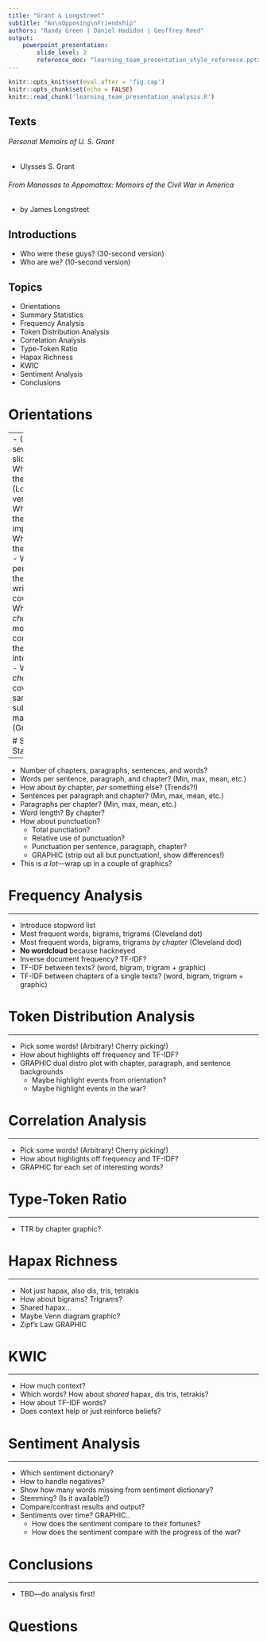 ```yaml
---
title: "Grant & Longstreet"
subtitle: "An\nOpposing\nFriendship"
authors: "Randy Green | Daniel Hadidon | Geoffrey Reed"
output:
    powerpoint_presentation:
        slide_level: 2
        reference_doc: "learning_team_presentation_style_reference.pptx"
---
```



```r
knitr::opts_knit$set(eval.after = 'fig.cap')
knitr::opts_chunk$set(echo = FALSE)
knitr::read_chunk('learning_team_presentation_analysis.R')
```

## Texts

###### *Personal Memoirs of U. S. Grant*

- Ulysses S. Grant

###### *From Manassas to Appomattox: Memoirs of the Civil War in America*

- by James Longstreet


## Introductions

- Who were these guys? (30-second version)
- Who are we? (10-second version)


## Topics

- Orientations
- Summary Statistics
- Frequency Analysis
- Token Distribution Analysis
- Correlation Analysis
- Type-Token Ratio
- Hapax Richness
- KWIC
- Sentiment Analysis
- Conclusions


# Orientations


---
- (Can be several slides)
- Who were these men? (Longer version!)
- Why were they important?
- When did they meet?
- What time period do their writings cover?
- What *chapters* most concern their interactions?
- Which *chapters* cover the same subject matter? (Graphic?)


# Summary Statistics


---

- Number of chapters, paragraphs, sentences, and words?
- Words per sentence, paragraph, and chapter? (Min, max, mean, etc.)
- How about *by* chapter, *per* something else? (Trends?!)
- Sentences per paragraph and chapter? (Min, max, mean, etc.)
- Paragraphs per chapter? (Min, max, mean, etc.)
- Word length? By chapter?
- How about punctuation?
  - Total punctiation?
  - Relative use of punctuation?
  - Punctuation per sentence, paragraph, chapter?
  - GRAPHIC (strip out all but punctuation!, show differences!)
- This is *a lot*---wrap up in a couple of graphics?


# Frequency Analysis


---

- Introduce stopword list
- Most frequent words, bigrams, trigrams (Cleveland dot)
- Most frequent words, bigrams, trigrams *by chapter* (Cleveland dod)
- **No wordcloud** because hackneyed
- Inverse document frequency? TF-IDF?
- TF-IDF between texts? (word, bigram, trigram + graphic)
- TF-IDF between chapters of a single texts? (word, bigram, trigram + graphic)


# Token Distribution Analysis


---

- Pick some words! (Arbitrary! Cherry picking!)
- How about highlights off frequency and TF-IDF?
- GRAPHIC dual distro plot with chapter, paragraph, and sentence backgrounds
  - Maybe highlight events from orientation?
  - Maybe highlight events in the war?


# Correlation Analysis


---

- Pick some words! (Arbitrary! Cherry picking!)
- How about highlights off frequency and TF-IDF?
- GRAPHIC for each set of interesting words?


# Type-Token Ratio


---

- TTR by chapter graphic?


# Hapax Richness


---

- Not just hapax, also dis, tris, tetrakis
- How about bigrams? Trigrams?
- Shared hapax...
- Maybe Venn diagram graphic?
- Zipf's Law GRAPHIC

# KWIC


---

- How much context?
- Which words? How about *shared* hapax, dis tris, tetrakis?
- How about TF-IDF words?
- Does context help or just reinforce beliefs?


# Sentiment Analysis


---

- Which sentiment dictionary?
- How to handle negatives?
- Show how many words missing from sentiment dictionary?
- Stemming? (Is it available?)
- Compare/contrast results and output?
- Sentiments over time? GRAPHIC..
  - How does the sentiment compare to their fortunes?
  - How does the sentiment compare with the progress of the war?


# Conclusions


---

- TBD---do analysis first!


# Questions
